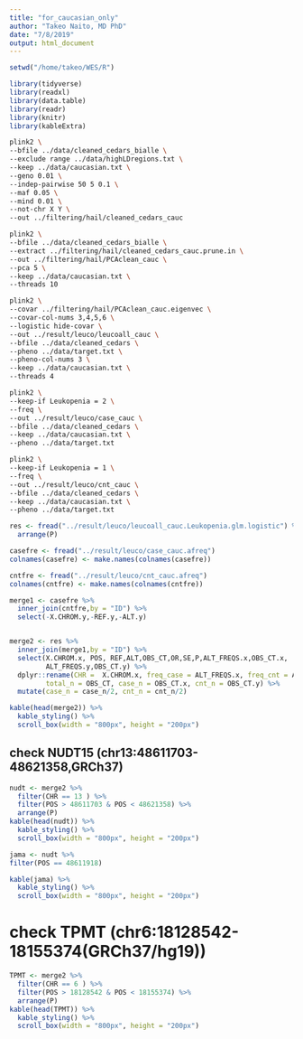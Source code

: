 ```yaml
---
title: "for_caucasian_only"
author: "Takeo Naito, MD PhD"
date: "7/8/2019"
output: html_document
---
```

```r
setwd("/home/takeo/WES/R")
```
```r
library(tidyverse)
library(readxl)
library(data.table)
library(readr)
library(knitr)
library(kableExtra)
```


```bash
plink2 \
--bfile ../data/cleaned_cedars_bialle \
--exclude range ../data/highLDregions.txt \
--keep ../data/caucasian.txt \
--geno 0.01 \
--indep-pairwise 50 5 0.1 \
--maf 0.05 \
--mind 0.01 \
--not-chr X Y \
--out ../filtering/hail/cleaned_cedars_cauc
```


```bash
plink2 \
--bfile ../data/cleaned_cedars_bialle \
--extract ../filtering/hail/cleaned_cedars_cauc.prune.in \
--out ../filtering/hail/PCAclean_cauc \
--pca 5 \
--keep ../data/caucasian.txt \
--threads 10
```





```bash
plink2 \
--covar ../filtering/hail/PCAclean_cauc.eigenvec \
--covar-col-nums 3,4,5,6 \
--logistic hide-covar \
--out ../result/leuco/leucoall_cauc \
--bfile ../data/cleaned_cedars \
--pheno ../data/target.txt \
--pheno-col-nums 3 \
--keep ../data/caucasian.txt \
--threads 4
```

```bash
plink2 \
--keep-if Leukopenia = 2 \
--freq \
--out ../result/leuco/case_cauc \
--bfile ../data/cleaned_cedars \
--keep ../data/caucasian.txt \
--pheno ../data/target.txt 
```


```bash
plink2 \
--keep-if Leukopenia = 1 \
--freq \
--out ../result/leuco/cnt_cauc \
--bfile ../data/cleaned_cedars \
--keep ../data/caucasian.txt \
--pheno ../data/target.txt 
```

```r
res <- fread("../result/leuco/leucoall_cauc.Leukopenia.glm.logistic") %>% 
  arrange(P)

casefre <- fread("../result/leuco/case_cauc.afreq")
colnames(casefre) <- make.names(colnames(casefre))

cntfre <- fread("../result/leuco/cnt_cauc.afreq")
colnames(cntfre) <- make.names(colnames(cntfre))

```


```r
merge1 <- casefre %>% 
  inner_join(cntfre,by = "ID") %>% 
  select(-X.CHROM.y,-REF.y,-ALT.y)


merge2 <- res %>% 
  inner_join(merge1,by = "ID") %>% 
  select(X.CHROM.x, POS, REF,ALT,OBS_CT,OR,SE,P,ALT_FREQS.x,OBS_CT.x,
         ALT_FREQS.y,OBS_CT.y) %>%  
  dplyr::rename(CHR =  X.CHROM.x, freq_case = ALT_FREQS.x, freq_cnt = ALT_FREQS.y,
         total_n = OBS_CT, case_n = OBS_CT.x, cnt_n = OBS_CT.y) %>% 
  mutate(case_n = case_n/2, cnt_n = cnt_n/2)
```


```r
kable(head(merge2)) %>%
  kable_styling() %>%
  scroll_box(width = "800px", height = "200px")
```


## check NUDT15 (chr13:48611703-48621358,GRCh37)
```r
nudt <- merge2 %>% 
  filter(CHR == 13 ) %>% 
  filter(POS > 48611703 & POS < 48621358) %>% 
  arrange(P)
kable(head(nudt)) %>%
  kable_styling() %>%
  scroll_box(width = "800px", height = "200px")

jama <- nudt %>% 
filter(POS == 48611918)

kable(jama) %>%
  kable_styling() %>%
  scroll_box(width = "800px", height = "200px")

```

# check TPMT (chr6:18128542-18155374(GRCh37/hg19))

```r
TPMT <- merge2 %>% 
  filter(CHR == 6 ) %>% 
  filter(POS > 18128542 & POS < 18155374) %>% 
  arrange(P)
kable(head(TPMT)) %>%
  kable_styling() %>%
  scroll_box(width = "800px", height = "200px")
```





